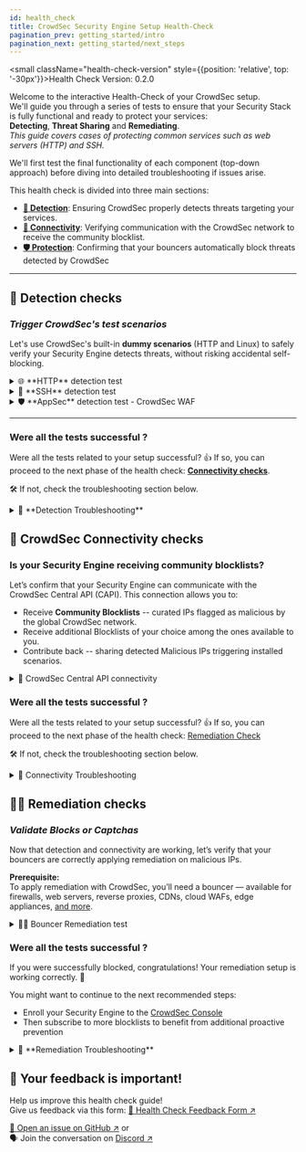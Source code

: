 ```yaml
---
id: health_check
title: CrowdSec Security Engine Setup Health-Check
pagination_prev: getting_started/intro
pagination_next: getting_started/next_steps
---
```



<small className="health-check-version" style={{position: 'relative', top: '-30px'}}>Health Check Version: 0.2.0</small>

Welcome to the interactive Health-Check of your CrowdSec setup.  
We'll guide you through a series of tests to ensure that your Security Stack is fully functional and ready to protect your services:  
**Detecting**, **Threat Sharing** and **Remediating**.  
*This guide covers cases of protecting common services such as web servers (HTTP) and SSH.*   

We'll first test the final functionality of each component (top-down approach) before diving into detailed troubleshooting if issues arise.

This health check is divided into three main sections:
- [**📡 Detection**](#-detection-checks): Ensuring CrowdSec properly detects threats targeting your services.
- [**🔗 Connectivity**](#-crowdsec-connectivity-checks): Verifying communication with the CrowdSec network to receive the community blocklist.
- [**🛡️ Protection**](#-remediation-checks): Confirming that your bouncers automatically block threats detected by CrowdSec

* * *

## 📡 Detection checks

### *Trigger CrowdSec's test scenarios*  

Let's use CrowdSec's built-in **dummy scenarios** (HTTP and Linux) to safely verify your Security Engine detects threats, without risking accidental self-blocking.

<details>
  <summary>🌐 **HTTP** detection test</summary>
  
We'll trigger the dummy scenario `crowdsecurity/http-generic-test` by accessing a **probe path** on your web server.

1️⃣ Access your service URL with this path: `/crowdsec-test-NtktlJHV4TfBSK3wvlhiOBnl`
<CodeBlock className="language-bash">curl -I https://\<your-service-url\>/crowdsec-test-NtktlJHV4TfBSK3wvlhiOBnl</CodeBlock>

2️⃣ Confirm the alert has triggered for the scenario `crowdsecurity/http-generic-test`

<Tabs groupId="deployment">
  <TabItem value="host" label="On Host" default>
    <CodeBlock className="language-bash">sudo cscli alerts list | grep crowdsecurity/http-generic-test</CodeBlock>
  </TabItem>
  <TabItem value="docker" label="Docker">
    <CodeBlock className="language-bash">docker exec crowdsec cscli alerts list | grep crowdsecurity/http-generic-test</CodeBlock>
  </TabItem>
  <TabItem value="kubernetes" label="Kubernetes">
    <CodeBlock className="language-bash">kubectl exec -n crowdsec -it $(kubectl get pods -n crowdsec -l k8s-app=crowdsec -l type=lapi -o name) -- cscli alerts list | grep crowdsecurity/http-generic-test</CodeBlock>
  </TabItem>
</Tabs>

**Notes:**  
- Requests from private IP addresses won't trigger alerts (private IPs are whitelisted by default).
  - You can also test via a browser if easier, especially from another device.
- This scenario can be triggered again only after a 5-minutes delay.
</details>

<details>
    <summary>🔐 **SSH** detection test</summary>

We'll trigger the dummy scenario `crowdsecurity/ssh-generic-test` by attempting an SSH login with a specific username.

1️⃣ Attempt SSH login using this username: `crowdsec-test-NtktlJHV4TfBSK3wvlhiOBnl`.
<CodeBlock className="language-bash">ssh crowdsec-test-NtktlJHV4TfBSK3wvlhiOBnl@\<your-server-ip\></CodeBlock>

2️⃣ Confirm the alert has triggered for the scenario `crowdsecurity/ssh-generic-test`

<Tabs groupId="deployment">
  <TabItem value="host" label="On Host" default>
    <CodeBlock className="language-bash">sudo cscli alerts list | grep crowdsecurity/ssh-generic-test</CodeBlock>
  </TabItem>
  <TabItem value="docker" label="Docker">
    <CodeBlock className="language-bash">docker exec crowdsec cscli alerts list | grep crowdsecurity/ssh-generic-test</CodeBlock>
  </TabItem>
  <TabItem value="kubernetes" label="Kubernetes">
    It's uncommon to have to deal with this scenario in Kubernetes, but if you do:
    <CodeBlock className="language-bash">kubectl exec -n crowdsec -it $(kubectl get pods -n crowdsec -l k8s-app=crowdsec -l type=lapi -o name) -- cscli alerts list | grep crowdsecurity/ssh-generic-test</CodeBlock>
  </TabItem>
</Tabs>

**Notes:** 
- This scenario can only be triggered again after a 5-minutes delay. 
</details>

<details>
    <summary>🛡️ **AppSec** detection test - CrowdSec WAF </summary>

If you've enabled an AppSec-capable bouncer with CrowdSec WAF with the [Virtual Patching collection](https://app.crowdsec.net/hub/author/crowdsecurity/collections/appsec-virtual-patching), you can trigger the `crowdsecurity/appsec-generic-test` dummy scenario.  
It would have triggered along with the HTTP detection test, but it is worth mentioning here as well.  

We'll trigger the dummy scenario `crowdsecurity/appsec-generic-test` by accessing a **probe path** on your web server.

1️⃣ Access your service URL with this path: `/crowdsec-test-NtktlJHV4TfBSK3wvlhiOBnl`
<CodeBlock className="language-bash">curl -I https://\<your-service-url\>/crowdsec-test-NtktlJHV4TfBSK3wvlhiOBnl</CodeBlock>

2️⃣ Confirm the alert has triggered for the scenario `crowdsecurity/appsec-generic-test`

<Tabs groupId="deployment">
  <TabItem value="host" label="On Host" default>
    <CodeBlock className="language-bash">sudo cscli alerts list | grep crowdsecurity/appsec-generic-test</CodeBlock>
  </TabItem>
  <TabItem value="docker" label="Docker">
    <CodeBlock className="language-bash">docker exec crowdsec cscli alerts list | grep crowdsecurity/appsec-generic-test</CodeBlock>
  </TabItem>
  <TabItem value="kubernetes" label="Kubernetes">
    <CodeBlock className="language-bash">kubectl exec -n crowdsec -it $(kubectl get pods -n crowdsec -l k8s-app=crowdsec -l type=lapi -o name) -- cscli alerts list | grep crowdsecurity/appsec-generic-test</CodeBlock>
  </TabItem>
</Tabs>

**Notes:**
- This scenario can only be triggered again after a 1-minute delay. 
</details>

* * *

### Were all the tests successful ?

Were all the tests related to your setup successful? 
👍 If so, you can proceed to the next phase of the health check: [**Connectivity checks**](#-crowdsec-connectivity-checks).  

🛠️ If not, check the troubleshooting section below.

<details>
    <summary>🐞 **Detection Troubleshooting**</summary>

  **No alert triggered? Let's find out why.**   

  If you installed CrowdSec on the same **host** as the service you're protecting, it should have auto-detected it and installed the right collections of parsers and scenarios.
  However, if you're using *custom log paths*, *unusual log formats*, or running in *Docker/Kubernetes*, you might need to configure some things manually.  
  
 **This section will help you pinpoint the issue and walk you through how to fix it.**  

  <details>
      <summary>📄 Are your logs being properly read and parsed?</summary>

  CrowdSec needs to know what logs to read and how to interpret them.  
  This is handled by the acquisition configuration (log sources) and parsing (how to read them).
  Multiple log sources can be defined in the acquisition(s) configuration files and they support diverse datasources (files, syslog, etc.).
  For more details you can refer to the [datasources documentation](https://doc.crowdsec.net/docs/next/log_processor/data_sources/intro).  

  We'll look at the security engine **metrics** to see if logs are **being read** and if what's read is **parsed correctly**.
  We'll do that using the `cscli metrics` command:

<Tabs groupId="deployment">
  <TabItem value="host" label="On Host" default>
    <CodeBlock className="language-bash">sudo cscli metrics show acquisition parsers</CodeBlock>
  </TabItem>
  <TabItem value="docker" label="Docker">
    <CodeBlock className="language-bash">docker exec crowdsec cscli metrics show acquisition parsers</CodeBlock>
  </TabItem>
  <TabItem value="kubernetes" label="Kubernetes">
    <CodeBlock className="language-bash">
     for i in $(kubectl get pods -n crowdsec -l k8s-app=crowdsec -l type=agent -o name); do kubectl exec -n crowdsec -it $i -- cscli metrics show acquisition parsers; done
    </CodeBlock>
  </TabItem>
</Tabs>

  Under **Acquisition Metrics** you should see:
  - The source name of the log files or streams that have been read and the number of lines read and parsed for each of them.
    - If you don't see any sources or some you have configured are missing, it means that the acquisition configuration is not properly set up. 
    - A non zero number of "Lines parsed" is expected for each source, proving that the appropriate parser was found and used.
  
  Under The **Parsers Metrics** you have the details of the parsers used.

  🚨 If this check fails, don’t worry -- the results will point you to the right area to troubleshoot:  
  
  :::warning
      🐞 If this command fails entirely, go to the [**CrowdSec Service Troubleshooting section**](#troubleshooting_service)
  :::
  :::warning
      🐞 If your acquisition sources don't appear, check the [**Acquisition Troubleshooting section**](#troubleshooting_acquisition)
  :::
  :::warning
    🐞 If parsing fails, check the [**Collection Troubleshooting section****](#troubleshooting_collection)
  :::

  </details>

  <details id="troubleshooting_acquisition">
      <summary>📥 Acquisition Troubleshooting -- Are your logs properly declared as datasources</summary>

  CrowdSec needs to know where to **read your logs**. The configuration varies by deployment method:

<Tabs groupId="deployment">
  <TabItem value="host" label="On Host" default>

  The **acquisition configuration** is usually found in `acquis.yaml` or in files under `acquis.d/` inside the CrowdSec config directory.
  On Debian-like OS it is typically located in `/etc/crowdsec/`.

  **To troubleshoot:**
  - The detailed doc about the acquisition configuration can be found [here](https://doc.crowdsec.net/docs/next/log_processor/acquisition/intro).
  - Check your acquisition files exist and that the datasources are properly setup.
  - 💡 Hint:
    - The hub page of the collection you installed provides an example of the acquisition configuration file to create.
    - For example:
      - The [NGINX collection hub page ↗️](https://app.crowdsec.net/hub/author/crowdsecurity/collections/nginx)
      - Or the [SSHD collection hub page ↗️](https://app.crowdsec.net/hub/author/crowdsecurity/collections/sshd) (that is contained in the Linux Collection).
  - Make sure that the **type** declared matches the **parser** expected to be used: nginx, apache, syslog, etc.

  </TabItem>
  <TabItem value="docker" label="Docker">

  In Docker, logs must be accessible to the container through volumes.

  **Common issues:**
  - **Missing volume mounts** & **Shared log volumes**: Ensure log directories are mounted in your container and available in multi-container setup.  
  Example if your service logs are in `/var/log` on the host or in a `logs` shared volume:
    ```yaml
    volumes:
      - /var/log:/var/log:ro  # Example for mounting logs as read-only
      - logs:/logs:ro   # Example for shared log volume between containers
    ```
  - **Acquisition configuration**: Your `acquis.yaml` or `acquis.d/*.yaml` files should reference paths inside the container.
  - **Log file permissions**: CrowdSec container user must have read access to log files.

  **To check your acquisition config:**
  ```bash
  docker exec crowdsec cat /etc/crowdsec/acquis.yaml # or acquis.d/*.yaml
  ```

  </TabItem>
  <TabItem value="kubernetes" label="Kubernetes">

  In Kubernetes, CrowdSec reads logs from `/var/log/containers` which is mounted into pods by the helm chart.

  **Configuration is done in your Helm values file:**
  ```yaml
  agent:
    acquisition:
      - namespace: your-namespace
        podName: your-pod-*
        program: nginx  # Reference used by the FILTER function of your installed parsers
  ```

  **Common issues:**
  - **Wrong namespace or pod names**: Verify pods exist with `kubectl get pods -n <namespace>`
  - **Incorrect program name**: The `program` field must match the FILTER of your installed parser (nginx, traefik, apache, etc.)
  - **Container runtime mismatch**: Set `container_runtime: containerd` or `container_runtime: docker` in values.yaml

  **Note:** Unlike standalone deployments, you use `program:` instead of `type:` in Kubernetes acquisitions.

  </TabItem>
</Tabs>

  </details>

  <details id="troubleshooting_collection">
      <summary>📦 Collection Troubleshooting -- Are the right parsers and scenarios installed?</summary>

  CrowdSec, via its [**Hub** ↗️](https://app.crowdsec.net/hub/collections) uses collections to package correct parsers and detection scenarios for your services.

<Tabs groupId="deployment">
  <TabItem value="host" label="On Host" default>

  On regular **host** installations, CrowdSec usually detects your services (like nginx or ssh) and installs the appropriate collections automatically.

  **🔍 To check what's currently installed:**
  ```bash
  sudo cscli collections list
  ```

  You can also list individual parsers and scenarios with:
  ```bash
  sudo cscli parsers list
  sudo cscli scenarios list
  ```

  - Look for entries related to your service (e.g., nginx, apache, ssh).
  - If they're listed, the right collection is likely installed.

  **📥 Install missing collections:**
  1. Visit the [CrowdSec Hub ↗️](https://hub.crowdsec.net/) and search for a collection matching your service
  2. Install with:
     ```bash
     sudo cscli collections install crowdsecurity/nginx
     sudo systemctl reload crowdsec
     ```

  </TabItem>
  <TabItem value="docker" label="Docker">

  In Docker, collections must be installed via the `COLLECTIONS` environment variable.

  **🔍 To check what's currently installed:**
  ```bash
  docker exec crowdsec cscli collections list
  ```

  **📥 Install collections:**

  ```yaml
  environment:
    COLLECTIONS: "crowdsecurity/nginx crowdsecurity/linux"
  ```
  Then **restart the container**.

  </TabItem>
  <TabItem value="kubernetes" label="Kubernetes">

  In Kubernetes, collections must be specified in your Helm values file.

  **🔍 To check what's currently installed:**
  ```bash
  for i in $(kubectl get pods -n crowdsec -l k8s-app=crowdsec -l type=agent -o name); do kubectl exec -n crowdsec -it $i -- cscli collections list; done
  ```

  **📥 Install collections:**

  Add to your `values.yaml`:
  ```yaml
  agent:
    env:
      - name: COLLECTIONS
        value: "crowdsecurity/traefik crowdsecurity/nginx"
  ```

  Then upgrade your Helm release:
  ```bash
  helm upgrade crowdsec crowdsec/crowdsec -n crowdsec -f values.yaml
  ```

  </TabItem>
</Tabs>

  **⚠️ Log format mismatch:**
  - If your logs don't follow the expected format (e.g., they've been customized), CrowdSec might not parse them properly.
  - You can find more information on how to create your own parsers in the [CrowdSec documentation](https://doc.crowdsec.net/docs/next/log_processor/parsers/format).

  </details>

  <details id="troubleshooting_service">
      <summary>⚙️ CrowdSec Service Troubleshooting -- is the CrowdSec service running?</summary>

<Tabs groupId="deployment">
  <TabItem value="host" label="On Host" default>

  Let's check if the CrowdSec service is active:
  ```bash
  sudo systemctl status crowdsec
  ```
  - ☑️ You should see: "**active (running)**"

  **If the service is not running:**
  ```bash
  sudo systemctl start crowdsec
  sudo systemctl enable crowdsec  # Ensure it starts on boot
  ```

  **Check logs for errors:**
  ```bash
  # Start by checking crowdsec logs
  less /var/log/crowdsec.log

  # Eventually check systemd journal logs
  sudo journalctl -u crowdsec -n 50
  ```

  **Common issues:**
  - Misconfiguration in `/etc/crowdsec/config.yaml`
  - Port conflicts (default: 8080 for LAPI, 6060 for metrics)
  - Insufficient permissions to access log files
  - Acquisition files format errors

  </TabItem>
  <TabItem value="docker" label="Docker">

  Check if the container is running:
  ```bash
  docker ps | grep crowdsec
  ```

  **If not running, check container logs:**
  ```bash
  docker logs crowdsec
  ```

  **Make sure your container starts without error**

  **Common issues:**
  - **Volume mount errors**: Ensure `/etc/crowdsec/` and `/var/lib/crowdsec/data/` are properly mounted
  - **Missing data volume**: Since v1.7.0, `/var/lib/crowdsec/data/` must be persisted
  - **Port conflicts**: Check if 8080 is available on host
  - **Log access**: Ensure log volumes are correctly mounted and readable
  - **Environment variables**: Verify `COLLECTIONS` and other env vars are set correctly

  **Check container status:**
  ```bash
  docker inspect crowdsec
  ```

  </TabItem>
  <TabItem value="kubernetes" label="Kubernetes">

  Check if pods are running:
  ```bash
  kubectl get pods -n crowdsec
  ```

  You should see LAPI and agent pods in `Running` status.

  **Check pod logs:**
  ```bash
  # LAPI logs
  kubectl logs -n crowdsec -l k8s-app=crowdsec -l type=lapi

  # Agent logs
  kubectl logs -n crowdsec -l k8s-app=crowdsec -l type=agent
  ```

  **Describe pod for more details:**
  ```bash
  kubectl describe pod -n crowdsec <pod-name>
  ```

  **Common issues:**
  - **ConfigMap errors**: Verify configuration is valid
    ```bash
    kubectl get configmap -n crowdsec
    ```
  - **Resource limits**: Check if pods have sufficient CPU/memory
  - **Network policies**: Ensure pods can communicate with each other
  - **PVC issues**: If using persistent volumes, ensure PVCs are bound
    ```bash
    kubectl get pvc -n crowdsec
    ```
  - **Image pull errors**: Check if the CrowdSec image is accessible, could happen if you have registry conflicts

  **Upgrade your Helm**
  ```bash
  helm upgrade crowdsec crowdsec/crowdsec -n crowdsec -f values.yaml
  ```

  </TabItem>
</Tabs>

  </details>
</details>

## 🔌 CrowdSec Connectivity checks

### Is your Security Engine receiving community blocklists?

Let’s confirm that your Security Engine can communicate with the CrowdSec Central API (CAPI).
This connection allows you to:
- Receive **Community Blocklists** -- curated IPs flagged as malicious by the global CrowdSec network.
- Receive additional Blocklists of your choice among the ones available to you.
- Contribute back -- sharing detected Malicious IPs triggering installed scenarios.

<details>
  <summary>🔌 CrowdSec Central API connectivity</summary>

  The most direct way to verify connectivity is to see if your instance has already received decisions from the Community Blocklist.

  1️⃣ List decisions coming from CAPI

<Tabs groupId="deployment">
  <TabItem value="host" label="On Host" default>
    <CodeBlock className="language-bash">sudo cscli decisions list --origin CAPI</CodeBlock>
  </TabItem>
  <TabItem value="docker" label="Docker">
    <CodeBlock className="language-bash">docker exec crowdsec cscli decisions list --origin CAPI</CodeBlock>
  </TabItem>
  <TabItem value="kubernetes" label="Kubernetes">
    <CodeBlock className="language-bash">kubectl exec -n crowdsec -it $(kubectl get pods -n crowdsec -l k8s-app=crowdsec -l type=lapi -o name) -- cscli decisions list --origin CAPI</CodeBlock>
  </TabItem>
</Tabs>

  ☑️ If you see decisions, you're connected and receiving threat intel.

  **Notes:**
  - On a fresh install, it might take a few minutes before any decisions appear.
  - Restarting the CrowdSec service will force it to perform a first pull.
</details>

### Were all the tests successful ?

Were all the tests related to your setup successful? 
👍 If so, you can proceed to the next phase of the health check: [Remediation Check](#-remediation-checks)

🛠️ If not, check the troubleshooting section below.

<details>
  <summary>🐞 Connectivity Troubleshooting</summary>

  Let's verify your CAPI connection step-by-step.

<Tabs groupId="deployment">
  <TabItem value="host" label="On Host" default>

  **Check CAPI status:**
  ```bash
  sudo cscli capi status
  ```

  **Should show:**
  - `INFO You can successfully interact with Central API (CAPI)`
  - Information about the connectivity config file path
  - Enrollment status with CrowdSec Console

  **Common issues:**
  - **Missing credentials**: If `online_api_credentials.yaml` is missing:
    ```bash
    sudo cscli capi register
    sudo systemctl reload crowdsec
    ```
  - **Firewall blocking**: Ensure outbound network access (API endpoints, blocklists, etc.). See [Network Management](https://docs.crowdsec.net/docs/next/configuration/network_management/) for full requirements
  - **DNS issues**: Verify DNS resolution works:
    ```bash
    nslookup api.crowdsec.net
    ```
  - **Proxy configuration**: If behind a proxy, configure in `/etc/crowdsec/config.yaml`

  </TabItem>
  <TabItem value="docker" label="Docker">

  **Check CAPI status:**
  ```bash
  docker exec crowdsec cscli capi status
  ```

  **Should show:**
  - `INFO You can successfully interact with Central API (CAPI)`

  **Common issues:**
  - **No internet from container**: Ensure container can reach external networks
    ```bash
    docker exec crowdsec ping -c 3 api.crowdsec.net
    ```
  - **Missing credentials**: Register if credentials are missing:
    ```bash
    docker exec crowdsec cscli capi register
    docker restart crowdsec
    ```
  - **Volume not persisted**: Ensure `/etc/crowdsec/` volume persists the credentials file
  - **Network mode**: If using custom networks, verify routing and DNS
  - **Proxy issues**: Set `HTTP_PROXY` and `HTTPS_PROXY` environment variables if needed

  </TabItem>
  <TabItem value="kubernetes" label="Kubernetes">

  **Check CAPI status:**
  ```bash
  kubectl exec -n crowdsec -it $(kubectl get pods -n crowdsec -l k8s-app=crowdsec -l type=lapi -o name) -- cscli capi status
  ```

  **Should show:**
  - `INFO You can successfully interact with Central API (CAPI)`
  - Enrollment information if configured

  **Common issues:**
  - **No external connectivity**: Test from pod:
    ```bash
    kubectl exec -n crowdsec -it $(kubectl get pods -n crowdsec -l k8s-app=crowdsec -l type=lapi -o name) -- ping -c 3 api.crowdsec.net
    ```
  - **NetworkPolicy blocking**: Check if NetworkPolicies allow egress to api.crowdsec.net
  - **DNS issues**: Verify CoreDNS is working correctly
  - **Proxy configuration**: Configure proxy via environment variables in values.yaml:
    ```yaml
    lapi:
      env:
        - name: HTTP_PROXY
          value: "http://proxy:8080"
        - name: HTTPS_PROXY
          value: "http://proxy:8080"
    ```
  - **PVC not bound**: If credentials aren't persisting, check PVC status
  - **Enrollment key**: If using console enrollment, verify `ENROLL_KEY` is set correctly in values.yaml

  </TabItem>
</Tabs>

</details>

## ✋🏻 Remediation checks

### *Validate Blocks or Captchas* 

Now that detection and connectivity are working, let’s verify that your bouncers are correctly applying remediation on malicious IPs.  

**Prerequisite:**  
To apply remediation with CrowdSec, you’ll need a bouncer — available for firewalls, web servers, reverse proxies, CDNs, cloud WAFs, edge appliances, [and more](https://doc.crowdsec.net/u/bouncers/intro).  

<details>
  <summary>✋🏻 Bouncer Remediation test</summary>

This test involves manually creating a **decision** against a public IP of one of your devices for a very short period (1 minute).  

:::danger 
BE CAREFUL -- Risk of Self-Lockout  
This procedure will temporarily block your access to the services protected by your bouncer.  
Make sure to properly follow the instructions to set the TTL to a low expiration time (1 minute). 
OR do it from a device with a different public IP address than the client you're using to setup CrowdSec.
:::

1️⃣ Find your public IP:
<CodeBlock className="language-bash">curl api.ipify.org</CodeBlock>

2️⃣ Add a ban decision for your IP (valid for 1 minute):

<Tabs groupId="deployment">
  <TabItem value="host" label="On Host" default>
    <CodeBlock className="language-bash">sudo cscli decisions add --ip \<your-public-ip\> --duration 1m --reason "CrowdSec remediation test"</CodeBlock>
  </TabItem>
  <TabItem value="docker" label="Docker">
    <CodeBlock className="language-bash">docker exec crowdsec cscli decisions add --ip \<your-public-ip\> --duration 1m --reason "CrowdSec remediation test"</CodeBlock>
  </TabItem>
  <TabItem value="kubernetes" label="Kubernetes">
    <CodeBlock className="language-bash">kubectl exec -n crowdsec -it $(kubectl get pods -n crowdsec -l k8s-app=crowdsec -l type=lapi -o name) -- cscli decisions add --ip \<your-public-ip\> --duration 1m --reason "CrowdSec remediation test"</CodeBlock>
  </TabItem>
</Tabs>

⏳ *Wait a few seconds to ensure the decision is processed by the bouncer.*  
3️⃣ Try accessing your service (e.g. website, API). from the same public IP address.
  ➡️ You should be blocked by the bouncer. returning a forbidden response (HTTP 403) or a captcha challenge.

4️⃣ Wait for 1 minute, then check the decisions list to see if the decision has been removed

</details>

### Were all the tests successful ?

If you were successfully blocked, congratulations! Your remediation setup is working correctly. 🎉  

You might want to continue to the next recommended steps:
- Enroll your Security Engine to the [CrowdSec Console](/u/getting_started/post_installation/console/)
- Then subscribe to more blocklists to benefit from additional proactive prevention

<details>
    <summary>🐞 **Remediation Troubleshooting**</summary>

  Before diving into troubleshooting, remember that a remediation components (AKA **bouncer**) is a separate component that connects to the Security Engine and regularly pulls decisions (like bans or captchas) to apply them at its level (firewall, web server, etc.). If remediation isn’t working, it’s often due to issues in this communication loop.  
  You can find more information about bouncers in the [Bouncers documentation](https://doc.crowdsec.net/docs/next/bouncers/intro).
  The full list of available bouncers is available on the [CrowdSec Hub ↗️](https://app.crowdsec.net/hub/remediation-components).

  <details>
    <summary>Is your Bouncer Installed and Connected to your Security engine</summary>

<Tabs groupId="deployment">
  <TabItem value="host" label="On Host" default>

  **Check bouncers linked to your Security Engine:**
  ```bash
  sudo cscli bouncers list
  ```

  **You should see:**
  - The bouncer name
  - A ✓ in the valid column indicating proper registration
  - A recent `Last API pull` timestamp

  **Common issues:**
  - **Bouncer not valid or not pulling**: Check authentication in bouncer config file
  - **Bouncer not listed**: Register it:
    ```bash
    sudo cscli bouncers add my-bouncer-name
    ```
    Copy the token and add it to your bouncer's configuration, then restart the bouncer service.

  - **Bouncer on different machine**: Ensure it can reach the LAPI endpoint (default: `http://crowdsec-server:8080`)
  - **Firewall blocking**: Verify port 8080 is accessible from bouncer machine

  </TabItem>
  <TabItem value="docker" label="Docker">

  **Check bouncers linked to your Security Engine:**
  ```bash
  docker exec crowdsec cscli bouncers list
  ```

  **Common issues:**
  - **Bouncer in separate container**: Ensure containers are on the same Docker network
  - **LAPI URL**: Bouncer config should point to `http://crowdsec:8080` (using container name)
  - **Register bouncer**: You can pre-create bouncer keys using environment variables:
    ```yaml
    environment:
      BOUNCER_KEY_mybouncer: "my-secret-api-key"
    ```
  - **Network connectivity**: Test from bouncer container:
    ```bash
    docker exec my-bouncer ping crowdsec
    ```

  </TabItem>
  <TabItem value="kubernetes" label="Kubernetes">

  **Check bouncers linked to your Security Engine:**
  ```bash
  kubectl exec -n crowdsec -it $(kubectl get pods -n crowdsec -l k8s-app=crowdsec -l type=lapi -o name) -- cscli bouncers list
  ```

  **Common issues:**
  - **Service discovery**: Bouncer should connect to `http://crowdsec-lapi.crowdsec.svc.cluster.local:8080`
  - **Register bouncer**: For Kubernetes remediation components (Ingress-Nginx, Traefik):
    ```bash
    # Generate API key
    kubectl exec -n crowdsec -it $(kubectl get pods -n crowdsec -l k8s-app=crowdsec -l type=lapi -o name) -- cscli bouncers add k8s-bouncer

    # Or pre-configure in values.yaml
    lapi:
      env:
        - name: BOUNCER_KEY_k8s
          value: "your-api-key-here"
    ```
  - **Network policies**: Ensure bouncer namespace can reach crowdsec namespace
  - **Service accessibility**: Verify the crowdsec-lapi service is accessible:
    ```bash
    kubectl get svc -n crowdsec crowdsec-lapi
    ```

  **For Ingress Nginx bouncer:**
  - Ensure the bouncer has the correct LAPI URL in its ConfigMap
  - Check bouncer logs for connection errors:
    ```bash
    kubectl logs -n ingress-nginx -l app.kubernetes.io/component=controller
    ```

  </TabItem>
</Tabs>

  </details>
</details>

## 💬 Your feedback is important!

Help us improve this health check guide!  
Give us feedback via this form: [📝 Health Check Feedback Form ↗️](https://forms.gle/DJboC7oisjmA8qt78)  

[📨 Open an issue on GitHub ↗️](https://github.com/crowdsecurity/crowdsec-docs/issues/new) or  
🗣️ Join the conversation on [Discord ↗️](https://discord.gg/wGN7ShmEE8)